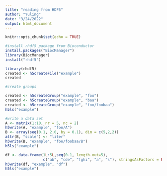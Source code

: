 ```yaml
---
title: "reading from HDF5"
author: "Yuling"
date: "3/24/2022"
output: html_document
---
```


```r
knitr::opts_chunk$set(echo = TRUE)
```

```r
#install rhdf5 package from Bioconductor
install.packages("BiocManager")
library(BiocManager)
install("rhdf5")
```
```r
library(rhdf5)
created <- h5createFile("example")
created

#create groups

created <- h5createGroup("example", "foo")
created <- h5createGroup("example", "baa")
created <- h5createGroup("example", "foo/foobaa")
h5ls("example")

#write a data set
A <- matrix(1:10, nr = 5, nc = 2)
h5write(A, "example", "foo/A")
B <- array(seq(0.1, 2.0, by = 0.1), dim = c(5,2,2))
attr(B, "scale") <- "liter"
h5write(B, "example", "foo/foobaa/B")
h5ls("example")

df <- data.frame(1L:5L,seq(0.1, length.out=5),
                 c("ab", "cde", "fghi", "a", "s"), stringsAsFactors = FALSE)
h5write(df, "example", "df")
h5ls("example")
```

